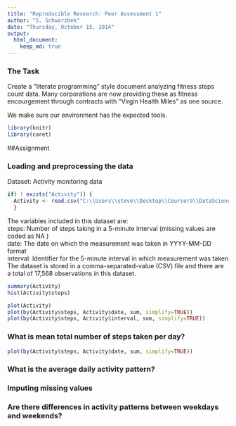 ```yaml
---
title: "Reproducible Research: Peer Assessment 1"
author: "S. Schwarzbek"
date: "Thursday, October 15, 2014"
output: 
  html_document:
    keep_md: true
---
```

### The Task
Create a "literate programming" style document analyzing fitness steps count data. Many corporations are now providing these as fitness encourgement through contracts with "Virgin Health Miles" as one source.


We make sure our environment has the expected tools.

```r
library(knitr)
library(caret)
```



##Assignment

### Loading and preprocessing the data
Dataset: Activity monitoring data
```r
if( ! exists("Activity")) {
  Activity <- read.csv("C:\\Users\\steve\\Desktop\\Coursera\\DataScience\\Reproducible\\activity.csv")
  }
```
The variables included in this dataset are:  
steps: Number of steps taking in a 5-minute interval (missing values are coded as NA )  
date: The date on which the measurement was taken in YYYY-MM-DD format  
interval: Identifier for the 5-minute interval in which measurement was taken  
The dataset is stored in a comma-separated-value (CSV) file and there are a total of 17,568 observations in this dataset.
```r
summary(Activity)
hist(Activity$steps)

plot(Activity)
plot(by(Activity$steps, Activity$date, sum, simplify=TRUE))
plot(by(Activity$steps, Activity$interval, sum, simplify=TRUE))
```


### What is mean total number of steps taken per day?
```r

plot(by(Activity$steps, Activity$date, sum, simplify=TRUE))
```


### What is the average daily activity pattern?



### Imputing missing values



### Are there differences in activity patterns between weekdays and weekends?
